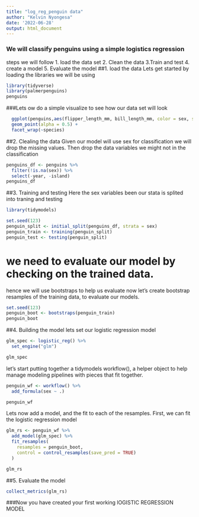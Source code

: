 ```yaml
---
title: "log_reg_penguin data"
author: "Kelvin Nyongesa"
date: '2022-06-28'
output: html_document
---
```

### We will classify penguins using a simple logistics regression 
steps we will follow
1. load the data set
2. Clean the data
3.Train and test
4. create a model
5. Evaluate the model
##1. load the data
Lets get started by loading the libraries we will be using 

```r
library(tidyverse)
library(palmerpenguins)
penguins
```

###Lets ow do a simple visualize to see how our data set will look 
```r

  ggplot(penguins,aes(flipper_length_mm, bill_length_mm, color = sex, size = body_mass_g)) +
  geom_point(alpha = 0.5) +
  facet_wrap(~species)

```
##2. Clealing the data 
Given our model will use sex for classification we will drop the missing values. 
Then drop the data variables we might not in the classification
```r
penguins_df <- penguins %>%
  filter(!is.na(sex)) %>%
  select(-year, -island)
penguins_df
```
##3. Training and testing 
Here the sex variables been our stata is splited into traning and testing 
```r
library(tidymodels)

set.seed(123)
penguin_split <- initial_split(penguins_df, strata = sex)
penguin_train <- training(penguin_split)
penguin_test <- testing(penguin_split)
```
# we need to evaluate our model by checking on the trained data.
hence we will use bootstraps to help us evaluate
now let’s create bootstrap resamples of the training data, to evaluate our models.
```r
set.seed(123)
penguin_boot <- bootstraps(penguin_train)
penguin_boot
```
##4. Building the model
lets set our logistic regression model

```r
glm_spec <- logistic_reg() %>%
  set_engine("glm")

glm_spec
```
let’s start putting together a tidymodels workflow(), a helper object to help manage modeling pipelines with pieces that fit together.
```r
penguin_wf <- workflow() %>%
  add_formula(sex ~ .)

penguin_wf

```
Lets now add a model, and the fit to each of the resamples. First, we can fit the logistic regression model
```r
glm_rs <- penguin_wf %>%
  add_model(glm_spec) %>%
  fit_resamples(
    resamples = penguin_boot,
    control = control_resamples(save_pred = TRUE)
  )

glm_rs
```
##5. Evaluate the model
```r
collect_metrics(glm_rs)
```

###Now you have created your first working lOGISTIC REGRESSION MODEL